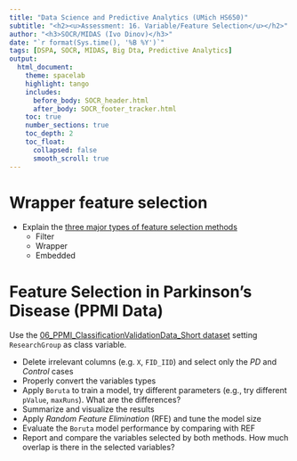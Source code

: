 ---
title: "Data Science and Predictive Analytics (UMich HS650)"
subtitle: "<h2><u>Assessment: 16. Variable/Feature Selection</u></h2>"
author: "<h3>SOCR/MIDAS (Ivo Dinov)</h3>"
date: "`r format(Sys.time(), '%B %Y')`"
tags: [DSPA, SOCR, MIDAS, Big Dta, Predictive Analytics] 
output:
  html_document:
    theme: spacelab
    highlight: tango
    includes:
      before_body: SOCR_header.html
      after_body: SOCR_footer_tracker.html
    toc: true
    number_sections: true
    toc_depth: 2
    toc_float:
      collapsed: false
      smooth_scroll: true
---

# Wrapper feature selection

* Explain the [three major types of feature selection methods](https://en.wikipedia.org/wiki/Feature_selection#Main_principles)
    + Filter
    + Wrapper
    + Embedded

# Feature Selection in Parkinson's Disease (PPMI Data)

Use the [06_PPMI_ClassificationValidationData_Short dataset](https://umich.instructure.com/courses/38100/files/folder/data?) setting `ResearchGroup` as class variable.

* Delete irrelevant columns (e.g. `X`, `FID_IID`) and select only the *PD* and *Control* cases
* Properly convert the variables types
* Apply `Boruta` to train a model, try different parameters (e.g., try different `pValue`, `maxRuns`). What are the differences?
* Summarize and visualize the results
* Apply *Random Feature Elimination* (RFE) and tune the model size
* Evaluate the `Boruta` model performance by comparing with REF
* Report and compare the variables selected by both methods. How much overlap is there in the selected variables?